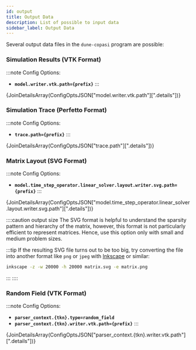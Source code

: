 ```yaml
---
id: output
title: Output Data
description: List of possible to input data
sidebar_label: Output Data
---
```




Several output data files in the `dune-copasi` program are possible:

### Simulation Results (VTK Format)

:::note Config Options:
* **`model.writer.vtk.path={prefix}`**
:::

<Markdown>
{JoinDetailsArray(ConfigOptsJSON["model.writer.vtk.path"][".details"])}
</Markdown>

### Simulation Trace (Perfetto Format)

:::note Config Options:
* **`trace.path={prefix}`**
:::

<Markdown>
{JoinDetailsArray(ConfigOptsJSON["trace.path"][".details"])}
</Markdown>

### Matrix Layout (SVG Format)

:::note Config Options:
* **`model.time_step_operator.linear_solver.layout.writer.svg.path={prefix}`**
:::

<Markdown>
{JoinDetailsArray(ConfigOptsJSON["model.time_step_operator.linear_solver.layout.writer.svg.path"][".details"])}
</Markdown>

::::caution output size
The SVG format is helpful to understand the sparsity pattern and hierarchy of the matrix, however, this format is not particularly efficient to represent matrices. Hence, use this option only with small and medium problem sizes.

:::tip
If the resulting SVG file turns out to be too big, try converting the file into another format like `png` or `jpeg` with [Inkscape](https://inkscape.org) or similar:

```bash
inkscape -z -w 20000 -h 20000 matrix.svg -e matrix.png
```
:::
::::

### Random Field (VTK Format)

:::note Config Options:
* **`parser_context.{tkn}.type=random_field`**
* **`parser_context.{tkn}.writer.vtk.path={prefix}`**
:::

<Markdown>
{JoinDetailsArray(ConfigOptsJSON["parser_context.{tkn}.writer.vtk.path"][".details"])}
</Markdown>
